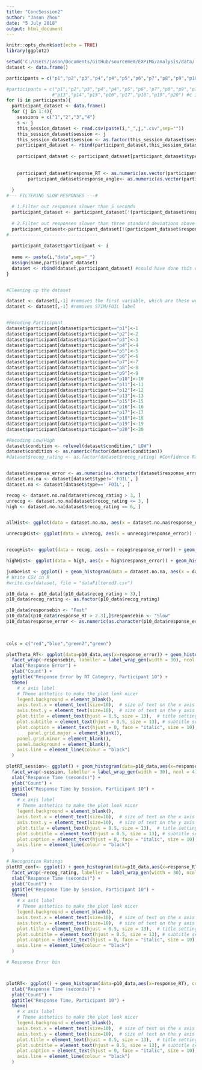 ```yaml
---
title: "ConcSession2"
author: "Jason Zhou"
date: "5 July 2018"
output: html_document
---
```


```r
knitr::opts_chunk$set(echo = TRUE)
library(ggplot2)

```



```r
setwd('C:/Users/jason/Documents/GitHub/sourcemem/EXPIMG/analysis/data/')
dataset <- data.frame()

participants = c("p1","p2","p3","p4","p4","p5","p6","p7","p8","p9","p10","p11","p12","p13","p15","p16","p17","p18","p19","p20") 

#participants = c("p1","p2","p3","p4","p4","p5","p6","p7","p8","p9","p10","p11","p12",
                 #"p13","p14","p15","p16","p17","p18","p19","p20") #c is vector, list is v general
for (i in participants){
  participant_dataset <- data.frame()
  for (j in 1:4){
    sessions = c("1","2","3","4")
    s <- j
    this_session_dataset <- read.csv(paste(i,"_",j,".csv",sep=""))
    this_session_dataset$session <- j
    this_session_dataset$session <- as.factor(this_session_dataset$session)
    participant_dataset <- rbind(participant_dataset,this_session_dataset)
    
    participant_dataset <- participant_dataset[participant_dataset$type!=' FOIL', ]
    
    
    participant_dataset$response_RT <- as.numeric(as.vector(participant_dataset$response_RT))
        participant_dataset$response_angle<- as.numeric(as.vector(participant_dataset$response_angle))
    
  }
#--- FILTERING SLOW RESPONSES ---#

  # 1.Filter out responses slower than 5 seconds
  participant_dataset <- participant_dataset[!(participant_dataset$response_RT>5),]
  
  # 2.Filter out responses slower than three standard deviations above median RT for each participant
  participant_dataset<-participant_dataset[!(participant_dataset$response_RT>(3*(sd(participant_dataset$response_RT)) + median(participant_dataset$response_RT,na.rm=TRUE))), ]
#---------------------------------
  
  participant_dataset$participant <- i
  
  name <- paste(i,"data",sep="_")
  assign(name,participant_dataset)
  dataset <- rbind(dataset,participant_dataset) #could have done this with lists, but because its all the same, we are doing it with one big dataset, added a new variable that identifies.
}


#Cleaning up the dataset

dataset <- dataset[,-1] #removes the first variable, which are these weird row labels
dataset <- dataset[,-1] #removes STIM/FOIL label


#Recoding Participant 
dataset$participant[dataset$participant=="p1"]<-1
dataset$participant[dataset$participant=="p2"]<-2
dataset$participant[dataset$participant=="p3"]<-3
dataset$participant[dataset$participant=="p4"]<-4
dataset$participant[dataset$participant=="p5"]<-5
dataset$participant[dataset$participant=="p6"]<-6
dataset$participant[dataset$participant=="p7"]<-7
dataset$participant[dataset$participant=="p8"]<-8
dataset$participant[dataset$participant=="p9"]<-9
dataset$participant[dataset$participant=="p10"]<-10
dataset$participant[dataset$participant=="p11"]<-11
dataset$participant[dataset$participant=="p12"]<-12
dataset$participant[dataset$participant=="p13"]<-13
dataset$participant[dataset$participant=="p15"]<-15
dataset$participant[dataset$participant=="p16"]<-16
dataset$participant[dataset$participant=="p17"]<-17
dataset$participant[dataset$participant=="p18"]<-18
dataset$participant[dataset$participant=="p19"]<-19
dataset$participant[dataset$participant=="p20"]<-20

#Recoding Low/High
dataset$condition <- relevel(dataset$condition," LOW")
dataset$condition <- as.numeric(factor(dataset$condition))
#dataset$recog_rating <- as.factor(dataset$recog_rating) #Confidence Ratings are Discrete


dataset$response_error <- as.numeric(as.character(dataset$response_error))
dataset.no.na <- dataset[dataset$type!=' FOIL', ]
dataset.na <- dataset[dataset$type==' FOIL', ]

recog <- dataset.no.na[dataset$recog_rating > 3, ]
unrecog <- dataset.no.na[dataset$recog_rating <= 3, ]
high <- dataset.no.na[dataset$recog_rating == 6, ]


allHist<- ggplot(data = dataset.no.na, aes(x = dataset.no.na$response_error)) + geom_histogram(bins = 100) + scale_y_continuous(limits=c(0, 700)) + labs(title ="All Recognition Ratings", x = "Response Error (radians)", y = "Frequency") + theme_classic()

unrecogHist<- ggplot(data = unrecog, aes(x = unrecog$response_error)) + geom_histogram(bins = 100) + scale_y_continuous(limits=c(0, 700)) + labs(title ="Unrecognized Items", x = "Response Error (radians)", y = "Frequency") + theme_classic()


recogHist<- ggplot(data = recog, aes(x = recog$response_error)) + geom_histogram(bins = 100) + scale_y_continuous(limits=c(0, 700)) + labs(title ="Recognized Items", x = "Response Error (radians)", y = "Frequency") + theme_classic()

highHist<- ggplot(data = high, aes(x = high$response_error)) + geom_histogram(bins = 100)+ scale_y_continuous(limits=c(0, 700)) + labs(title ="Highlt Recognized Items", x = "Response Error (radians)", y = "Frequency") + theme_classic()

jumboHist <- ggplot() + geom_histogram(data = dataset.no.na, aes(x = dataset.no.na$response_error, fill="All"), bins = 100) + geom_histogram(data = recog, aes(x = recog$response_error, fill="Recognized"), bins = 100) + geom_histogram(data = unrecog, aes(x = unrecog$response_error, fill="Unrecognized"), bins = 100) + theme_classic()+ labs(x = "Response Error (radians)", y = "Frequency",fill = "Recognition Rating")
# Write CSV in R
#write.csv(dataset, file = "dataFiltered3.csv")

```
```r

p10_data <- p10_data[(p10_data$recog_rating > 3),]
p10_data$recog_rating <- as.factor(p10_data$recog_rating)

p10_data$responsebin <- "Fast"
p10_data[(p10_data$response_RT > 2.3),]$responsebin <- "Slow"
p10_data$response_error <- as.numeric(as.character(p10_data$response_error))
  
  

cols = c("red","blue","green2","green")

```
```r
plotTheta_RT<- ggplot(data=p10_data,aes(x=response_error)) + geom_histogram(bins = 50, color="black", fill="white") + 
  facet_wrap(~responsebin, labeller = label_wrap_gen(width = 30), ncol = 4) +
  xlab("Response Error") +
  ylab("Count") +
  ggtitle("Response Error by RT Category, Participant 10") +
  theme(
    # x axis label
    # Theme asthetics to make the plot look nicer
    legend.background = element_blank(),
    axis.text.x = element_text(size=10),  # size of text on the x axis
    axis.text.y = element_text(size=10),  # size of text on the y axis
    plot.title = element_text(hjust = 0.5, size = 13),  # title settings (note, centering requires h = 0.5)
    plot.subtitle = element_text(hjust = 0.5, size = 13), # subtitle settiings (note, centering requires h = 0.5)
    plot.caption = element_text(hjust = 0, face = "italic", size = 10), # caption settings
        panel.grid.major = element_blank(), 
    panel.grid.minor = element_blank(),
    panel.background = element_blank(), 
    axis.line = element_line(colour = "black")
  )

```


```r
plotRT_session<- ggplot() + geom_histogram(data=p10_data,aes(x=response_RT, fill = session), color = "black", bins = 50) +  
  facet_wrap(~session, labeller = label_wrap_gen(width = 30), ncol = 4) + 
  xlab("Response Time (seconds)") +
  ylab("Count") +
  ggtitle("Response Time by Session, Participant 10") +
  theme(
    # x axis label
    # Theme asthetics to make the plot look nicer
    legend.background = element_blank(),
    axis.text.x = element_text(size=10),  # size of text on the x axis
    axis.text.y = element_text(size=10),  # size of text on the y axis
    plot.title = element_text(hjust = 0.5, size = 13),  # title settings (note, centering requires h = 0.5)
    plot.subtitle = element_text(hjust = 0.5, size = 13), # subtitle settiings (note, centering requires h = 0.5)
    plot.caption = element_text(hjust = 0, face = "italic", size = 10), # caption settings
    axis.line = element_line(colour = "black")
  )

# Recognition Ratings
plotRT_conf<- ggplot() + geom_histogram(data=p10_data,aes(x=response_RT, fill = recog_rating), color = "black", bins = 50) +  
  facet_wrap(~recog_rating, labeller = label_wrap_gen(width = 30), ncol = 4) + 
  xlab("Response Time (seconds)") +
  ylab("Count") +
  ggtitle("Response Time by Session, Participant 10") +
  theme(
    # x axis label
    # Theme asthetics to make the plot look nicer
    legend.background = element_blank(),
    axis.text.x = element_text(size=10),  # size of text on the x axis
    axis.text.y = element_text(size=10),  # size of text on the y axis
    plot.title = element_text(hjust = 0.5, size = 13),  # title settings (note, centering requires h = 0.5)
    plot.subtitle = element_text(hjust = 0.5, size = 13), # subtitle settiings (note, centering requires h = 0.5)
    plot.caption = element_text(hjust = 0, face = "italic", size = 10), # caption settings
    axis.line = element_line(colour = "black")
  )

# Response Error bin



plotRT<- ggplot() + geom_histogram(data=p10_data,aes(x=response_RT), color = "black", fill = "white",bins = 50) +
  xlab("Response Time (seconds)") +
  ylab("Count") +
  ggtitle("Response Time, Participant 10") +
  theme(
    # x axis label
    # Theme asthetics to make the plot look nicer
    legend.background = element_blank(),
    axis.text.x = element_text(size=10),  # size of text on the x axis
    axis.text.y = element_text(size=10),  # size of text on the y axis
    plot.title = element_text(hjust = 0.5, size = 13),  # title settings (note, centering requires h = 0.5)
    plot.subtitle = element_text(hjust = 0.5, size = 13), # subtitle settiings (note, centering requires h = 0.5)
    plot.caption = element_text(hjust = 0, face = "italic", size = 10), # caption settings
    axis.line = element_line(colour = "black")
  )
```

```r



```